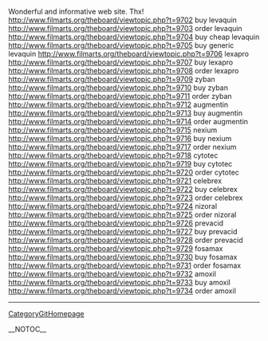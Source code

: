 Wonderful and informative web site. Thx! http://www.filmarts.org/theboard/viewtopic.php?t=9702 buy levaquin
http://www.filmarts.org/theboard/viewtopic.php?t=9703 order levaquin
http://www.filmarts.org/theboard/viewtopic.php?t=9704 buy cheap levaquin
http://www.filmarts.org/theboard/viewtopic.php?t=9705 buy generic levaquin
http://www.filmarts.org/theboard/viewtopic.php?t=9706 lexapro
http://www.filmarts.org/theboard/viewtopic.php?t=9707 buy lexapro
http://www.filmarts.org/theboard/viewtopic.php?t=9708 order lexapro
http://www.filmarts.org/theboard/viewtopic.php?t=9709 zyban
http://www.filmarts.org/theboard/viewtopic.php?t=9710 buy zyban
http://www.filmarts.org/theboard/viewtopic.php?t=9711 order zyban
http://www.filmarts.org/theboard/viewtopic.php?t=9712 augmentin
http://www.filmarts.org/theboard/viewtopic.php?t=9713 buy augmentin
http://www.filmarts.org/theboard/viewtopic.php?t=9714 order augmentin
http://www.filmarts.org/theboard/viewtopic.php?t=9715 nexium
http://www.filmarts.org/theboard/viewtopic.php?t=9716 buy nexium
http://www.filmarts.org/theboard/viewtopic.php?t=9717 order nexium
http://www.filmarts.org/theboard/viewtopic.php?t=9718 cytotec
http://www.filmarts.org/theboard/viewtopic.php?t=9719 buy cytotec
http://www.filmarts.org/theboard/viewtopic.php?t=9720 order cytotec
http://www.filmarts.org/theboard/viewtopic.php?t=9721 celebrex
http://www.filmarts.org/theboard/viewtopic.php?t=9722 buy celebrex
http://www.filmarts.org/theboard/viewtopic.php?t=9723 order celebrex
http://www.filmarts.org/theboard/viewtopic.php?t=9724 nizoral
http://www.filmarts.org/theboard/viewtopic.php?t=9725 order nizoral
http://www.filmarts.org/theboard/viewtopic.php?t=9726 prevacid
http://www.filmarts.org/theboard/viewtopic.php?t=9727 buy prevacid
http://www.filmarts.org/theboard/viewtopic.php?t=9728 order prevacid
http://www.filmarts.org/theboard/viewtopic.php?t=9729 fosamax
http://www.filmarts.org/theboard/viewtopic.php?t=9730 buy fosamax
http://www.filmarts.org/theboard/viewtopic.php?t=9731 order fosamax
http://www.filmarts.org/theboard/viewtopic.php?t=9732 amoxil
http://www.filmarts.org/theboard/viewtopic.php?t=9733 buy amoxil
http://www.filmarts.org/theboard/viewtopic.php?t=9734 order amoxil
----
[[CategoryGitHomepage]]

__NOTOC__